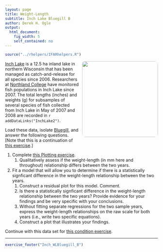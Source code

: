 ```yaml
---
layout: page
title: Weight-Length
subtitle: Inch Lake Bluegill B
author: Derek H. Ogle
output: 
  html_document: 
    fig_width: 5
    self_contained: no
---
```

```r
source("../rhelpers/IFARhelpers.R")
```

<img style="float: right; margin: 0px 0px 10px 10px; border-radius:10px;" src="imgs/bluegill-2.jpg" width="250px" />
[Inch Lake](http://dnr.wi.gov/lakes/lakepages/LakeDetail.aspx?wbic=2764300&page=facts) is a 12.5 ha inland lake in northern Wisconsin that has been managed as catch-and-release for all species since 2006.  Researchers at [Northland College](http://www.northland.edu/) have monitored fish populations in Inch Lake since 2007.  The total lengths (inches) and weights (g) for subsamples of several species of fish collected from Inch Lake in May of 2007 and 2008 are recorded in `r addDataLinks("InchLake2")`.

Load these data, isolate [Bluegill](https://en.wikipedia.org/wiki/Bluegill), and answer the following questions.  [Note that this is a continuation of [this exercise](Inch_WLBluegill_A.html).]

1. Complete [this Plotting exercise](Inch_Plotting.html).
    1. Qualitatively assess if the weight-length (in mm here and throughout) relationship differs between the two years.
1. Fit a model that will allow you to determine if there is a statistically signficant difference in the weight-length relationship between the two years.
    1. Construct a residual plot for this model.  Comment.
    1. Is there a statistically signficant difference in the weight-length relationship between the two years?  Provide evidence for your findings and be very specific with your conclusions.
    1. Without fitting separate regressions for the two sample years, express the weight-length relationships on the raw scale for both years (i.e., write two specific equations).
    1. Construct a plot that illustrates your findings.

Continue with this data set for [this condition exercise](Inch_ConditionBluegill.html).

---
```r
exercise_footer("Inch_WLBluegill_B")
```
